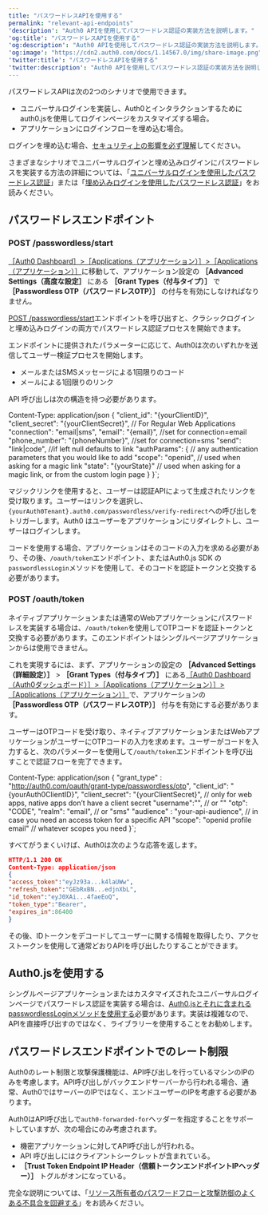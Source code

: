 ```yaml
---
title: "パスワードレスAPIを使用する"
permalink: "relevant-api-endpoints"
'description': "Auth0 APIを使用してパスワードレス認証の実装方法を説明します。"
'og:title': "パスワードレスAPIを使用する"
'og:description': "Auth0 APIを使用してパスワードレス認証の実装方法を説明します。"
'og:image': "https://cdn2.auth0.com/docs/1.14567.0/img/share-image.png"
'twitter:title': "パスワードレスAPIを使用する"
'twitter:description': "Auth0 APIを使用してパスワードレス認証の実装方法を説明します。"
---
```



パスワードレスAPIは次の2つのシナリオで使用できます。

* ユニバーサルログインを実装し、Auth0とインタラクションするためにauth0.jsを使用してログインページをカスタマイズする場合。
* アプリケーションにログインフローを埋め込む場合。

ログインを埋め込む場合、[セキュリティ上の影響を必ず理解](/docs/ja-jp/authenticate/login/universal-vs-embedded-login)してください。

さまざまなシナリオでユニバーサルログインと埋め込みログインにパスワードレスを実装する方法の詳細については、「[ユニバーサルログインを使用したパスワードレス認証](/docs/ja-jp/authenticate/passwordless/implement-login/universal-login)」または「[埋め込みログインを使用したパスワードレス認証](/docs/ja-jp/authenticate/passwordless/implement-login/embedded-login)」をお読みください。

## パスワードレスエンドポイント

### POST /passwordless/start

<Callout icon="file-lines" color="#0EA5E9" iconType="regular">

[［Auth0 Dashboard］>［Applications（アプリケーション）］>［Applications（アプリケーション）］](https://manage.auth0.com/#/applications)に移動して、アプリケーション設定の **［Advanced Settings（高度な設定］** にある **［Grant Types（付与タイプ）］** で **［Passwordless OTP（パスワードレスOTP）］** の付与を有効にしなければなりません。

</Callout>

[POST /passwordless/start](/docs/ja-jp/api/authentication#get-code-or-link)エンドポイントを呼び出すと、クラシックログインと埋め込みログインの両方でパスワードレス認証プロセスを開始できます。

エンドポイントに提供されたパラメーターに応じて、Auth0は次のいずれかを送信してユーザー検証プロセスを開始します。

* メールまたはSMSメッセージによる1回限りのコード
* メールによる1回限りのリンク

API 呼び出しは次の構造を持つ必要があります。

Content-Type: application/json
{
  "client_id": "{yourClientID}",
  "client_secret": "{yourClientSecret}", // For Regular Web Applications
  "connection": "email|sms",
  "email": "{email}", //set for connection=email
  "phone_number": "{phoneNumber}", //set for connection=sms
  "send": "link|code", //if left null defaults to link
  "authParams": { // any authentication parameters that you would like to add
    "scope": "openid",     // used when asking for a magic link
    "state": "{yourState}"  // used when asking for a magic link, or from the custom login page
  }
}`;

<AuthCodeBlock children={codeExample1} language="json" />

マジックリンクを使用すると、ユーザーは認証APIによって生成されたリンクを受け取ります。ユーザーはリンクを選択し、`{yourAuth0Tenant}.auth0.com/passwordless/verify-redirect`への呼び出しをトリガーします。Auth0 はユーザーをアプリケーションにリダイレクトし、ユーザーはログインします。

コードを使用する場合、アプリケーションはそのコードの入力を求める必要があり、その後、`/oauth/token`エンドポイント、またはAuth0.js SDK の`passwordlessLogin`メソッドを使用して、そのコードを認証トークンと交換する必要があります。

### POST /oauth/token

ネイティブアプリケーションまたは通常のWebアプリケーションにパスワードレスを実装する場合は、`/oauth/token`を使用してOTPコードを認証トークンと交換する必要があります。このエンドポイントはシングルページアプリケーションからは使用できません。

これを実現するには、まず、アプリケーションの設定の **［Advanced Settings（詳細設定）］** > **［Grant Types（付与タイプ）］** にある[［Auth0 Dashboard（Auth0ダッシュボード）］>［Applications（アプリケーション）］>［Applications（アプリケーション）］](https://manage.auth0.com/#/applications)で、アプリケーションの **［<Tooltip data-tooltip-id="react-containers-DefinitionTooltip-0" href="/docs/ja-jp/glossary?term=passwordless" tip="パスワードレス: 最初の要素としてパスワードに依存しない認証の形式。" cta="用語集の表示">Passwordless</Tooltip> OTP（パスワードレスOTP）］** 付与を有効にする必要があります。

ユーザーはOTPコードを受け取り、ネイティブアプリケーションまたはWebアプリケーションがユーザーにOTPコードの入力を求めます。ユーザーがコードを入力すると、次のパラメーターを使用して`/oauth/token`エンドポイントを呼び出すことで認証フローを完了できます。

Content-Type: application/json
{
  "grant_type" : "http://auth0.com/oauth/grant-type/passwordless/otp",
  "client_id": "{yourAuth0ClientID}",
  "client_secret": "{yourClientSecret}", // only for web apps, native apps don’t have a client secret
  "username":"<email address>", // or "<phone number>"
  "otp": "CODE",
  "realm": "email", // or "sms" 
  "audience" : "your-api-audience", // in case you need an access token for a specific API
  "scope": "openid profile email" // whatever scopes you need
}`;

<AuthCodeBlock children={codeExample2} language="json" />

すべてがうまくいけば、Auth0は次のような応答を返します。

```json lines
HTTP/1.1 200 OK
Content-Type: application/json
{
"access_token":"eyJz93a...k4laUWw",
"refresh_token":"GEbRxBN...edjnXbL",
"id_token":"eyJ0XAi...4faeEoQ",
"token_type":"Bearer",
"expires_in":86400
}
```

その後、IDトークンをデコードしてユーザーに関する情報を取得したり、アクセストークンを使用して通常どおりAPIを呼び出したりすることができます。

## Auth0.jsを使用する

シングルページアプリケーションまたはカスタマイズされたユニバーサルログインページでパスワードレス認証を実装する場合は、[Auth0.jsとそれに含まれるpasswordlessLoginメソッドを使用する](/docs/ja-jp/libraries/auth0js)必要があります。実装は複雑なので、APIを直接呼び出すのではなく、ライブラリーを使用することをお勧めします。

## パスワードレスエンドポイントでのレート制限

Auth0のレート制限と攻撃保護機能は、API呼び出しを行っているマシンのIPのみを考慮します。API呼び出しがバックエンドサーバーから行われる場合、通常、Auth0ではサーバーのIPではなく、エンドユーザーのIPを考慮する必要があります。

Auth0はAPI呼び出しで`auth0-forwarded-for`ヘッダーを指定することをサポートしていますが、次の場合にのみ考慮されます。

* 機密アプリケーションに対してAPI呼び出しが行われる。
* API 呼び出しにはクライアントシークレットが含まれている。
* **［Trust <Tooltip data-tooltip-id="react-containers-DefinitionTooltip-1" href="/docs/ja-jp/glossary?term=token-endpoint" tip="トークンエンドポイント: プログラムに従ってトークンを要求するために使用される認可サーバー上のエンドポイント。" cta="用語集の表示">Token Endpoint</Tooltip> IP Header（信頼トークンエンドポイントIPヘッダー）］** トグルがオンになっている。

完全な説明については、「[リソース所有者のパスワードフローと攻撃防御のよくある不具合を回避する](/docs/ja-jp/get-started/authentication-and-authorization-flow/resource-owner-password-flow/avoid-common-issues-with-resource-owner-password-flow-and-attack-protection)」をお読みください。